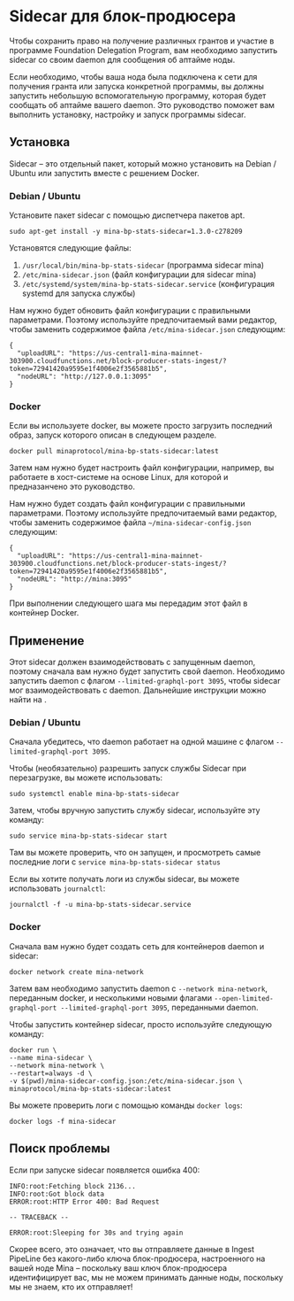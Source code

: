 
# Sidecar для блок-продюсера

Чтобы сохранить право на получение различных грантов и участие в программе Foundation Delegation Program, вам необходимо запустить sidecar со своим daemon для сообщения об аптайме ноды.

Если необходимо, чтобы ваша нода была подключена к сети для получения гранта или запуска конкретной программы, вы должны запустить небольшую вспомогательную программу, которая будет сообщать об аптайме вашего daemon. Это руководство поможет вам выполнить установку, настройку и запуск программы sidecar.

## Установка

Sidecar – это отдельный пакет, который можно установить на Debian / Ubuntu или запустить вместе с решением Docker.

### Debian / Ubuntu

Установите пакет sidecar с помощью диспетчера пакетов apt.

```
sudo apt-get install -y mina-bp-stats-sidecar=1.3.0-c278209
```

Установятся следующие файлы:

1. `/usr/local/bin/mina-bp-stats-sidecar` (программа sidecar mina)
2. `/etc/mina-sidecar.json` (файл конфигурации для sidecar mina)
3. `/etc/systemd/system/mina-bp-stats-sidecar.service` (конфигурация systemd для запуска службы)

Нам нужно будет обновить файл конфигурации с правильными параметрами. Поэтому используйте предпочитаемый вами редактор, чтобы заменить содержимое файла `/etc/mina-sidecar.json` следующим:

```
{
  "uploadURL": "https://us-central1-mina-mainnet-303900.cloudfunctions.net/block-producer-stats-ingest/?token=72941420a9595e1f4006e2f3565881b5",
  "nodeURL": "http://127.0.0.1:3095"
}
```

### Docker

Если вы используете docker, вы можете просто загрузить последний образ, запуск которого описан в следующем разделе.

```
docker pull minaprotocol/mina-bp-stats-sidecar:latest
```

Затем нам нужно будет настроить файл конфигурации, например, вы работаете в хост-системе на основе Linux, для которой и предназанчено это руководство.

Нам нужно будет создать файл конфигурации с правильными параметрами. Поэтому используйте предпочитаемый вами редактор, чтобы заменить содержимое файла `~/mina-sidecar-config.json` следующим:

```
{
  "uploadURL": "https://us-central1-mina-mainnet-303900.cloudfunctions.net/block-producer-stats-ingest/?token=72941420a9595e1f4006e2f3565881b5",
  "nodeURL": "http://mina:3095"
}
```

При выполнении следующего шага мы передадим этот файл в контейнер Docker.

## Применение

Этот sidecar должен взаимодействовать с запущенным daemon, поэтому сначала вам нужно будет запустить свой daemon. Необходимо запустить daemon с флагом `--limited-graphql-port 3095`, чтобы sidecar мог взаимодействовать с daemon. Дальнейшие инструкции можно найти на <DocLink copy="странице подключения" url="/using-mina/connecting" />.

### Debian / Ubuntu

Сначала убедитесь, что daemon работает на одной машине с флагом `--limited-graphql-port 3095`.

Чтобы (необязательно) разрешить запуск службы Sidecar при перезагрузке, вы можете использовать:

```
sudo systemctl enable mina-bp-stats-sidecar
```

Затем, чтобы вручную запустить службу sidecar, используйте эту команду:

```
sudo service mina-bp-stats-sidecar start
```

Там вы можете проверить, что он запущен, и просмотреть самые последние логи с `service mina-bp-stats-sidecar status`

Если вы хотите получать логи из службы sidecar, вы можете использовать `journalctl`:

```
journalctl -f -u mina-bp-stats-sidecar.service
```

### Docker

Сначала вам нужно будет создать сеть для контейнеров daemon и sidecar:

```
docker network create mina-network
```

Затем вам необходимо запустить daemon с `--network mina-network`, переданным docker, и несколькими новыми флагами `--open-limited-graphql-port --limited-graphql-port 3095`, переданными daemon.

Чтобы запустить контейнер sidecar, просто используйте следующую команду:

```
docker run \
--name mina-sidecar \
--network mina-network \
--restart=always -d \
-v $(pwd)/mina-sidecar-config.json:/etc/mina-sidecar.json \
minaprotocol/mina-bp-stats-sidecar:latest
```

Вы можете проверить логи с помощью команды `docker logs`:

```
docker logs -f mina-sidecar
```

## Поиск проблемы

Если при запуске sidecar появляется ошибка 400:

```
INFO:root:Fetching block 2136...
INFO:root:Got block data
ERROR:root:HTTP Error 400: Bad Request

-- TRACEBACK --

ERROR:root:Sleeping for 30s and trying again
```

Скорее всего, это означает, что вы отправляете данные в Ingest PipeLine без какого-либо ключа блок-продюсера, настроенного на вашей ноде Mina – поскольку ваш ключ блок-продюсера идентифицирует вас, мы не можем принимать данные ноды, поскольку мы не знаем, кто их отправляет!
